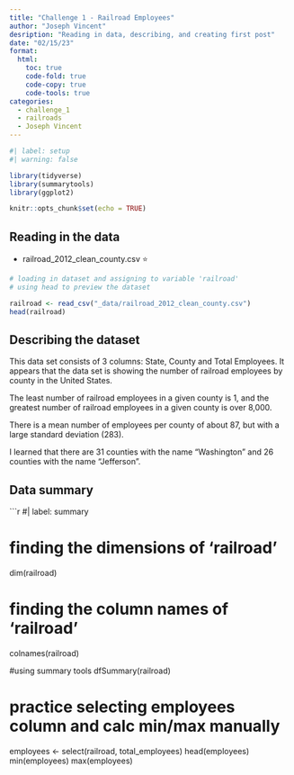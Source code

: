 ```yaml
---
title: "Challenge 1 - Railroad Employees"
author: "Joseph Vincent"
desription: "Reading in data, describing, and creating first post"
date: "02/15/23"
format:
  html:
    toc: true
    code-fold: true
    code-copy: true
    code-tools: true
categories:
  - challenge_1
  - railroads
  - Joseph Vincent
---
```


```r
#| label: setup
#| warning: false

library(tidyverse)
library(summarytools)
library(ggplot2)

knitr::opts_chunk$set(echo = TRUE)
```

## Reading in the data

-   railroad_2012_clean_county.csv ⭐

```r
# loading in dataset and assigning to variable 'railroad'
# using head to preview the dataset

railroad <- read_csv("_data/railroad_2012_clean_county.csv")
head(railroad)

```

## Describing the dataset

This data set consists of 3 columns: State, County and Total Employees. It appears that the data set is showing the number of railroad employees by county in the United States. 

The least number of railroad employees in a given county is 1, and the greatest number of railroad employees in a given county is over 8,000. 

There is a mean number of employees per county of about 87, but with a large standard deviation (283).

I learned that there are 31 counties with the name "Washington" and 26 counties with the name "Jefferson".

## Data summary

```r
#| label: summary

# finding the dimensions of 'railroad'
dim(railroad)

# finding the column names of 'railroad'
colnames(railroad)

#using summary tools
dfSummary(railroad)

# practice selecting employees column and calc min/max manually
employees <- select(railroad, total_employees)
head(employees)
min(employees)
max(employees)